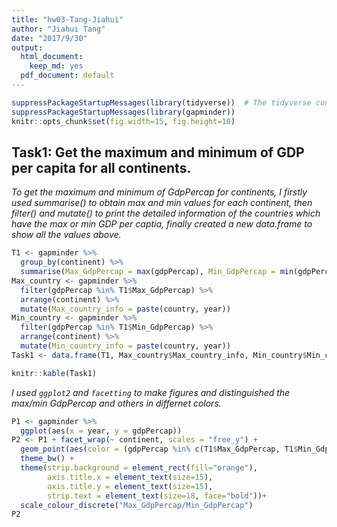 ```yaml
---
title: "hw03-Tang-Jiahui"
author: "Jiahui Tang"
date: "2017/9/30"
output:
  html_document:
    keep_md: yes
  pdf_document: default
---
```


```r
suppressPackageStartupMessages(library(tidyverse))  # The tidyverse contains ggplot2!
suppressPackageStartupMessages(library(gapminder))
knitr::opts_chunk$set(fig.width=15, fig.height=10)
```

## Task1: Get the maximum and minimum of GDP per capita for all continents.

*To get the maximum and minimum of GdpPercap for continents, I firstly used summarise() to obtain max and min values for each continent, then filter() and mutate() to print the detailed information of the countries which have the max or min GDP per captia, finally created a new data.frame to show all the values above.*
```r
T1 <- gapminder %>% 
  group_by(continent) %>% 
  summarise(Max_GdpPercap = max(gdpPercap), Min_GdpPercap = min(gdpPercap))
Max_country <- gapminder %>% 
  filter(gdpPercap %in% T1$Max_GdpPercap) %>% 
  arrange(continent) %>% 
  mutate(Max_country_info = paste(country, year))
Min_country <- gapminder %>% 
  filter(gdpPercap %in% T1$Min_GdpPercap) %>% 
  arrange(continent) %>% 
  mutate(Min_country_info = paste(country, year))
Task1 <- data.frame(T1, Max_country$Max_country_info, Min_country$Min_country_info)

knitr::kable(Task1)
```

*I used `ggplot2` and `facetting` to make figures and distinguished the max/min GdpPercap and others in differnet colors.*

```r
P1 <- gapminder %>% 
  ggplot(aes(x = year, y = gdpPercap))
P2 <- P1 + facet_wrap(~ continent, scales = "free_y") +
  geom_point(aes(color = (gdpPercap %in% c(T1$Max_GdpPercap, T1$Min_GdpPercap))), size = 5) +
  theme_bw() +
  theme(strip.background = element_rect(fill="orange"),
        axis.title.x = element_text(size=15),
        axis.title.y = element_text(size=15),
        strip.text = element_text(size=18, face="bold"))+
  scale_colour_discrete("Max_GdpPercap/Min_GdpPercap")
P2
```

